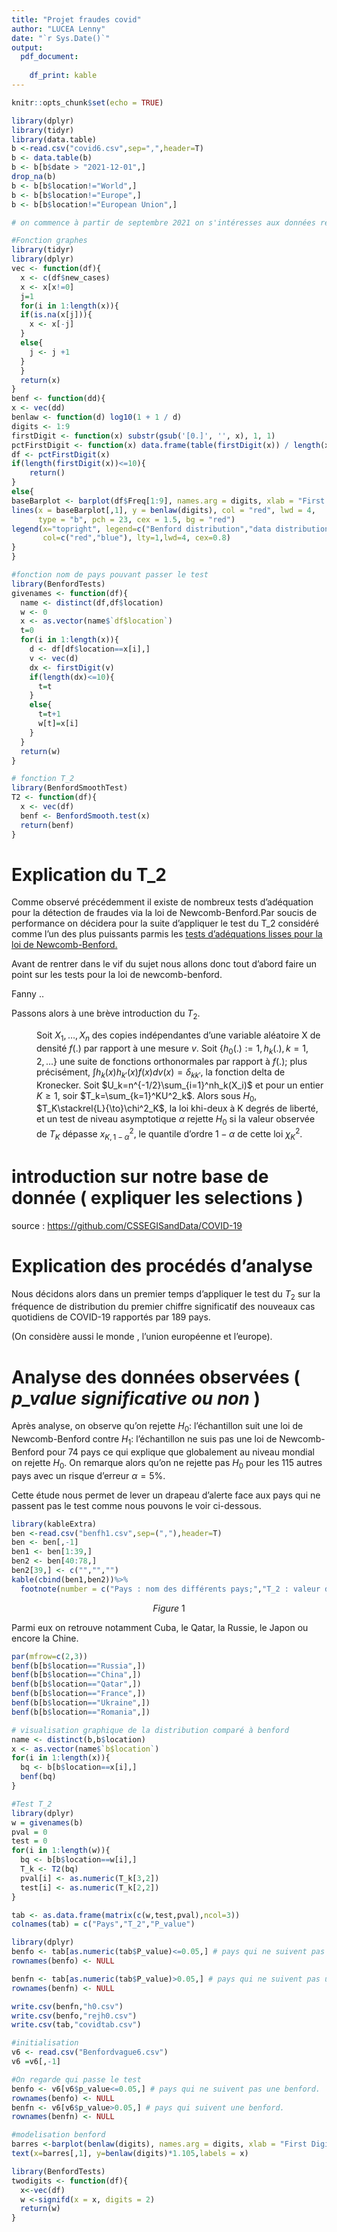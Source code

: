 ```yaml
---
title: "Projet fraudes covid"
author: "LUCEA Lenny"
date: "`r Sys.Date()`"
output: 
  pdf_document:
    
    df_print: kable
---
```


```r
knitr::opts_chunk$set(echo = TRUE)
```

\renewcommand{\contentsname}{Sommaire}

\tableofcontents

\newpage

```r
library(dplyr)
library(tidyr)
library(data.table)
b <-read.csv("covid6.csv",sep=",",header=T)
b <- data.table(b)
b <- b[b$date > "2021-12-01",]
drop_na(b)
b <- b[b$location!="World",]
b <- b[b$location!="Europe",]
b <- b[b$location!="European Union",]

# on commence à partir de septembre 2021 on s'intéresses aux données récentes.
```

```r
#Fonction graphes
library(tidyr)
library(dplyr)
vec <- function(df){
  x <- c(df$new_cases)
  x <- x[x!=0]
  j=1
  for(i in 1:length(x)){
  if(is.na(x[j])){
    x <- x[-j]
  }
  else{
    j <- j +1
  }
  }
  return(x)
}
benf <- function(dd){
x <- vec(dd)
benlaw <- function(d) log10(1 + 1 / d)
digits <- 1:9
firstDigit <- function(x) substr(gsub('[0.]', '', x), 1, 1)
pctFirstDigit <- function(x) data.frame(table(firstDigit(x)) / length(x))
df <- pctFirstDigit(x)
if(length(firstDigit(x))<=10){
    return()
}
else{
baseBarplot <- barplot(df$Freq[1:9], names.arg = digits, xlab = "First Digit",ylab="frequency", ylim = c(0, .35),col="blue",main=dd$location[1])
lines(x = baseBarplot[,1], y = benlaw(digits), col = "red", lwd = 4, 
      type = "b", pch = 23, cex = 1.5, bg = "red")
legend(x="topright", legend=c("Benford distribution","data distribution"),
       col=c("red","blue"), lty=1,lwd=4, cex=0.8)
}
}
```

```r
#fonction nom de pays pouvant passer le test
library(BenfordTests)
givenames <- function(df){
  name <- distinct(df,df$location)
  w <- 0
  x <- as.vector(name$`df$location`)
  t=0
  for(i in 1:length(x)){
    d <- df[df$location==x[i],]
    v <- vec(d)
    dx <- firstDigit(v)
    if(length(dx)<=10){
      t=t
    }
    else{
      t=t+1
      w[t]=x[i]
    }
  }
  return(w)
}
```

```r
# fonction T_2
library(BenfordSmoothTest)
T2 <- function(df){
  x <- vec(df)
  benf <- BenfordSmooth.test(x)
  return(benf)
}
```

# Explication du T_2

Comme observé précédemment il existe de nombreux tests d'adéquation pour la détection de fraudes via la loi de Newcomb-Benford.Par soucis de performance on décidera pour la suite d'appliquer le test du T_2 considéré comme l'un des plus puissants parmis les [[tests d'adéquations lisses pour la loi de Newcomb-Benford]{.ul}](https://www.openscience.fr/IMG/pdf/iste_mas20v3n1_1.pdf)[.]{.ul}

Avant de rentrer dans le vif du sujet nous allons donc tout d'abord faire un point sur les tests pour la loi de newcomb-benford.

Fanny ..

Passons alors à une brève introduction du $T_2$.

\textcolor{red}{Théorème}

:   Soit $X_1,\dots,X_n$ des copies indépendantes d'une variable aléatoire X de densité $f(.)$ par rapport à une mesure $v$. Soit $\{h_0(.) := 1,h_k(.),k=1,2,...\}$ une suite de fonctions orthonormales par rapport à $f(.)$; plus précisément, $\int{h_k(x)h_{k'}(x)f(x)dv(x)=\delta_{kk'}}$, la fonction delta de Kronecker. Soit $U_k=n^{-1/2}\sum_{i=1}^nh_k(X_i)$ et pour un entier $K\ge1$, soir $T_k=\sum_{k=1}^KU^2_k$. Alors sous $H_0$, $T_K\stackrel{L}{\to}\chi^2_K$, la loi khi-deux à K degrés de liberté, et un test de niveau asymptotique $\alpha$ rejette $H_0$ si la valeur observée de $T_K$ dépasse $x^2_{K,1-\alpha}$, le quantile d'ordre $1-\alpha$ de cette loi $\chi_K^2$.

# introduction sur notre base de donnée ( expliquer les selections )

source : <https://github.com/CSSEGISandData/COVID-19>

# Explication des procédés d'analyse

Nous décidons alors dans un premier temps d'appliquer le test du $T_2$ sur la fréquence de distribution du premier chiffre significatif des nouveaux cas quotidiens de COVID-19 rapportés par 189 pays.

(On considère aussi le monde , l'union européenne et l'europe).

# Analyse des données observées ( *p_value significative ou non* )

Après analyse, on observe qu'on rejette $H_0 :$ l'échantillon suit une loi de Newcomb-Benford contre $H_1 :$ l'échantillon ne suis pas une loi de Newcomb-Benford pour 74 pays ce qui explique que globalement au niveau mondial on rejette $H_0$. On remarque alors qu'on ne rejette pas $H_0$ pour les 115 autres pays avec un risque d'erreur $\alpha=5\%$.

Cette étude nous permet de lever un drapeau d'alerte face aux pays qui ne passent pas le test comme nous pouvons le voir ci-dessous.

```r
library(kableExtra)
ben <-read.csv("benfh1.csv",sep=(","),header=T)
ben <- ben[,-1]
ben1 <- ben[1:39,]
ben2 <- ben[40:78,]
ben2[39,] <- c("","","")
kable(cbind(ben1,ben2))%>%
  footnote(number = c("Pays : nom des différents pays;","T_2 : valeur de la statistique du T_2;"," p_value : p_value associée."))
```

$$
Figure~1
$$

Parmi eux on retrouve notamment Cuba, le Qatar, la Russie, le Japon ou encore la Chine.

```r
par(mfrow=c(2,3))
benf(b[b$location=="Russia",])
benf(b[b$location=="China",])
benf(b[b$location=="Qatar",])
benf(b[b$location=="France",])
benf(b[b$location=="Ukraine",])
benf(b[b$location=="Romania",])
```

```r
# visualisation graphique de la distribution comparé à benford
name <- distinct(b,b$location)
x <- as.vector(name$`b$location`)
for(i in 1:length(x)){
  bq <- b[b$location==x[i],]
  benf(bq)
} 
```

```r
#Test T_2
library(dplyr)
w = givenames(b)
pval = 0
test = 0
for(i in 1:length(w)){
  bq <- b[b$location==w[i],]
  T_k <- T2(bq)
  pval[i] <- as.numeric(T_k[3,2])
  test[i] <- as.numeric(T_k[2,2])
}
```

```r
tab <- as.data.frame(matrix(c(w,test,pval),ncol=3))
colnames(tab) = c("Pays","T_2","P_value")
```

```r
library(dplyr)
benfo <- tab[as.numeric(tab$P_value)<=0.05,] # pays qui ne suivent pas une benford.
rownames(benfo) <- NULL

```

```r
benfn <- tab[as.numeric(tab$P_value)>0.05,] # pays qui ne suivent pas une benford.
rownames(benfn) <- NULL

```

```r
write.csv(benfn,"h0.csv")
write.csv(benfo,"rejh0.csv")
write.csv(tab,"covidtab.csv")
```

```r
#initialisation
v6 <- read.csv("Benfordvague6.csv")
v6 =v6[,-1]
```

```r
#On regarde qui passe le test
benfo <- v6[v6$p_value<=0.05,] # pays qui ne suivent pas une benford.
rownames(benfo) <- NULL
benfn <- v6[v6$p_value>0.05,] # pays qui suivent une benford.
rownames(benfn) <- NULL
```

```r
#modelisation benford
barres <-barplot(benlaw(digits), names.arg = digits, xlab = "First Digit",ylab="frequency", ylim = c(0, .35),col="blue")
text(x=barres[,1], y=benlaw(digits)*1.105,labels = x)
```

```r
library(BenfordTests)
twodigits <- function(df){
  x<-vec(df)
  w <-signifd(x = x, digits = 2)
  return(w)
}
```
